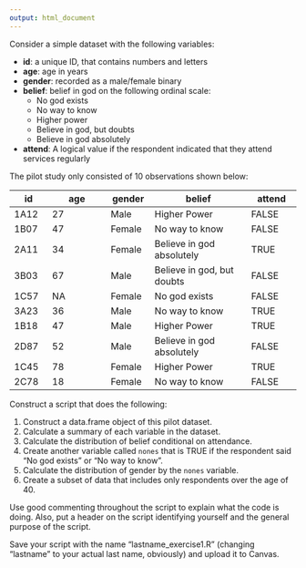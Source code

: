 ```yaml
---
output: html_document
---
```


Consider a simple dataset with the following variables:

- **id**: a unique ID, that contains numbers and letters
- **age**: age in years
- **gender**: recorded as a male/female binary
- **belief**: belief in god on the following ordinal scale:
    - No god exists
    - No way to know
    - Higher power
    - Believe in god, but doubts
    - Believe in god absolutely
- **attend**: A logical value if the respondent indicated that they attend services regularly

The pilot study only consisted of 10 observations shown below:

| id        | age            |   gender   |  belief                   |  attend      | 
|-----------|----------------|------------|---------------------------|--------------|
| 1A12      | 27             |  Male      | Higher Power              | FALSE        |
| 1B07      | 47             |  Female    | No way to know            | FALSE        |
| 2A11      | 34             |  Female    | Believe in god absolutely | TRUE         |
| 3B03      | 67             |  Male      | Believe in god, but doubts| FALSE        |
| 1C57      | NA             |  Female    | No god exists             | FALSE        |
| 3A23      | 36             |  Male      | No way to know            | TRUE         |
| 1B18      | 47             |  Male      | Higher Power              | TRUE         |
| 2D87      | 52             |  Male      | Believe in god absolutely | FALSE        |
| 1C45      | 78             |  Female    | Higher Power              | TRUE         |
| 2C78      | 18             |  Female    | No way to know            | FALSE        |


Construct a script that does the following: 
  
  1) Construct a data.frame object of this pilot dataset.  
  2) Calculate a summary of each variable in the dataset.
  3) Calculate the distribution of belief conditional on attendance.  
  4) Create another variable called `nones` that is TRUE if the respondent said "No god exists" or "No way to know". 
  5) Calculate the distribution of gender by the `nones` variable. 
  6) Create a subset of data that includes only respondents over the age of 40. 
  
Use good commenting throughout the script to explain what the code is doing. Also, put a header on the script identifying yourself and the general purpose of the script. 

Save your script with the name "lastname_exercise1.R" (changing "lastname" to your actual last name, obviously) and upload it to Canvas.